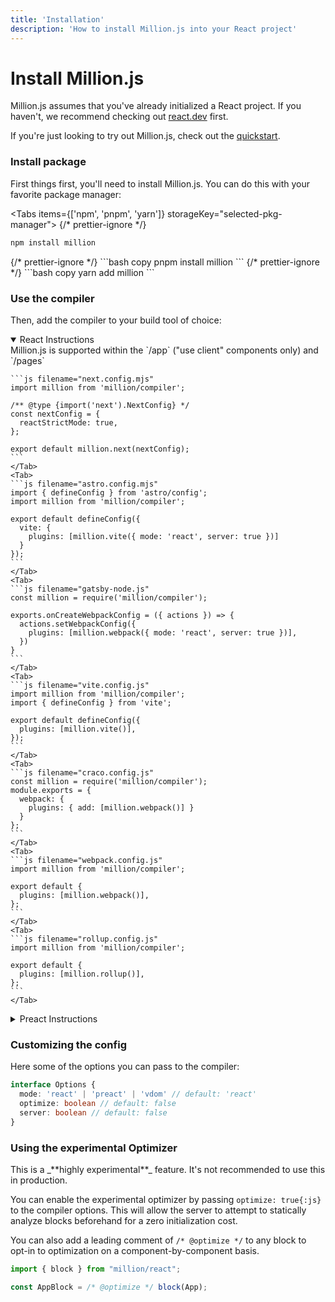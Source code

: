 ```yaml
---
title: 'Installation'
description: 'How to install Million.js into your React project'
---
```



# Install Million.js

Million.js assumes that you've already initialized a React project. If you haven't, we recommend checking out [react.dev](https://react.dev) first.

If you're just looking to try out Million.js, check out the [quickstart](/docs/quickstart).

<Steps>

### Install package

First things first, you'll need to install Million.js. You can do this with your favorite package manager:

<Tabs items={['npm', 'pnpm', 'yarn']} storageKey="selected-pkg-manager">
  {/* prettier-ignore */}
  <Tab>
  ```bash copy
  npm install million
  ```
  </Tab>
  {/* prettier-ignore */}
  <Tab>
  ```bash copy
  pnpm install million
  ```
  </Tab>
  {/* prettier-ignore */}
  <Tab>
  ```bash copy
  yarn add million
  ```
  </Tab>
</Tabs>

### Use the compiler

Then, add the compiler to your build tool of choice:

<details open>
  <summary>React Instructions</summary>
  <Tabs items={['Next.js', 'Astro', 'Gatsby', 'Vite', 'Create React App', 'Webpack', 'Rollup']} storageKey="selected-bundler-compiler">
    <Tab>
    Million.js is supported within the `/app` ("use client" components only) and `/pages`

    ```js filename="next.config.mjs"
    import million from 'million/compiler';

    /** @type {import('next').NextConfig} */
    const nextConfig = {
      reactStrictMode: true,
    };

    export default million.next(nextConfig);
    ```
    </Tab>
    <Tab>
    ```js filename="astro.config.mjs"
    import { defineConfig } from 'astro/config';
    import million from 'million/compiler';

    export default defineConfig({
      vite: {
        plugins: [million.vite({ mode: 'react', server: true })]
      }
    });
    ```
    </Tab>
    <Tab>
    ```js filename="gatsby-node.js"
    const million = require('million/compiler');

    exports.onCreateWebpackConfig = ({ actions }) => {
      actions.setWebpackConfig({
        plugins: [million.webpack({ mode: 'react', server: true })],
      })
    }
    ```
    </Tab>
    <Tab>
    ```js filename="vite.config.js"
    import million from 'million/compiler';
    import { defineConfig } from 'vite';

    export default defineConfig({
      plugins: [million.vite()],
    });
    ```
    </Tab>
    <Tab>
    ```js filename="craco.config.js"
    const million = require('million/compiler');
    module.exports = {
      webpack: {
        plugins: { add: [million.webpack()] }
      }
    };
    ```
    </Tab>
    <Tab>
    ```js filename="webpack.config.js"
    import million from 'million/compiler';

    export default {
      plugins: [million.webpack()],
    };
    ```
    </Tab>
    <Tab>
    ```js filename="rollup.config.js"
    import million from 'million/compiler';

    export default {
      plugins: [million.rollup()],
    };
    ```
    </Tab>
  </Tabs>
</details>

<details>
  <summary>Preact Instructions</summary>

  <Callout type="info">
    Note that instead of importing from `million/react` in your application code, you'll need to import from `million/preact` instead.
  </Callout>

  <Tabs items={['Astro', 'Vite', 'Webpack', 'Rollup']} storageKey="selected-bundler-compiler-preact">
    <Tab>
    ```js filename="astro.config.mjs"
    import { defineConfig } from 'astro/config';
    import million from 'million/compiler';

    export default defineConfig({
      vite: {
        plugins: [million.vite({ mode: 'preact', server: true })]
      }
    });
    ```
    </Tab>
    <Tab>
    ```js filename="vite.config.js"
    import million from 'million/compiler';
    import { defineConfig } from 'vite';

    export default defineConfig({
      plugins: [million.vite({ mode: 'preact' })],
    });
    ```
    </Tab>
    <Tab>
    ```js filename="webpack.config.js"
    import million from 'million/compiler';

    export default {
      plugins: [million.webpack({ mode: 'preact' })],
    };
    ```
    </Tab>
    <Tab>
    ```js filename="rollup.config.js"
    import million from 'million/compiler';

    export default {
      plugins: [million.rollup({ mode: 'preact' })],
    };
    ```
    </Tab>
  </Tabs>
</details>

### Customizing the config

Here some of the options you can pass to the compiler:

```typescript
interface Options {
  mode: 'react' | 'preact' | 'vdom' // default: 'react'
  optimize: boolean // default: false
  server: boolean // default: false
}
```

### Using the experimental Optimizer

<Callout type="warning">
 This is a _**highly experimental**_ feature. It's not recommended to use this in production.
</Callout>

You can enable the experimental optimizer by passing `optimize: true{:js}` to the compiler options. This will allow the server to attempt to statically analyze blocks beforehand for a zero initialization cost.

You can also add a leading comment of `/* @optimize */` to any block to opt-in to optimization on a component-by-component basis.

```js
import { block } from "million/react";

const AppBlock = /* @optimize */ block(App);
```

</Steps>

